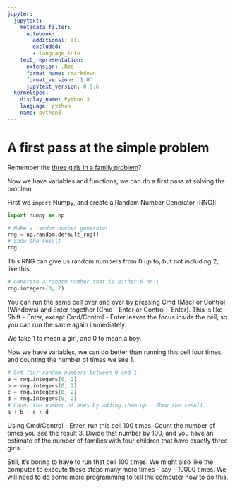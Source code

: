 ```yaml
---
jupyter:
  jupytext:
    metadata_filter:
      notebook:
        additional: all
        excluded:
        - language_info
    text_representation:
      extension: .Rmd
      format_name: rmarkdown
      format_version: '1.0'
      jupytext_version: 0.8.6
  kernelspec:
    display_name: Python 3
    language: python
    name: python3
---
```


# A first pass at the simple problem

Remember the [three girls in a family problem](three_girls)?


Now we have variables and functions, we can do a first pass at solving the
problem.


First we `import` Numpy, and create a Random Number Generator (RNG):

```python
import numpy as np

# Make a random number generator
rng = np.random.default_rng()
# Show the result
rng
```

This RNG can give us random numbers from 0 up to, but not including 2, like
this:

```python
# Generate a random number that is either 0 or 1
rng.integers(0, 2)
```

You can run the same cell over and over by pressing Cmd (Mac) or Control
(Windows) and Enter together (Cmd - Enter or Control - Enter).  This is like
Shift - Enter, except Cmd/Control - Enter leaves the focus inside the cell, so you
can run the same again immediately.


We take 1 to mean a girl, and 0 to mean a boy.


Now we have variables, we can do better than running this cell four times, and
counting the number of times we see 1.

```python
# Get four random numbers between 0 and 1.
a = rng.integers(0, 2)
b = rng.integers(0, 2)
c = rng.integers(0, 2)
d = rng.integers(0, 2)
# Count the number of ones by adding them up.  Show the result.
a + b + c + d
```

Using Cmd/Control - Enter, run this cell 100 times.  Count the number of times you see
the result 3.   Divide that number by 100, and you have an estimate of the
number of families with four children that have exactly three girls.


Still, it's boring to have to run that cell 100 times.  We might also like the
computer to execute these steps many more times - say - 10000 times.  We will
need to do some more programming to tell the computer how to do this.
